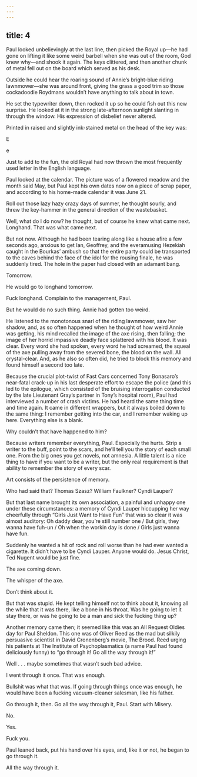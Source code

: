 ```yaml
---
---
---
```

title: 4
---




Paul looked unbelievingly at the last line, then picked the Royal up—he had gone on lifting it like some weird barbell when she was out of the room, God knew why—and shook it again. The keys clittered, and then another chunk of metal fell out on the board which served as his desk.

Outside he could hear the roaring sound of Annie’s bright-blue riding lawnmower—she was around front, giving the grass a good trim so those cockadoodie Roydmans wouldn’t have anything to talk about in town.

He set the typewriter down, then rocked it up so he could fish out this new surprise. He looked at it in the strong late-afternoon sunlight slanting in through the window. His expression of disbelief never altered.

Printed in raised and slightly ink-stained metal on the head of the key was:

E

e

Just to add to the fun, the old Royal had now thrown the most frequently used letter in the English language.

Paul looked at the calendar. The picture was of a flowered meadow and the month said May, but Paul kept his own dates now on a piece of scrap paper, and according to his home-made calendar it was June 21.

Roll out those lazy hazy crazy days of summer, he thought sourly, and threw the key-hammer in the general direction of the wastebasket.

Well, what do I do now? he thought, but of course he knew what came next. Longhand. That was what came next.

But not now. Although he had been tearing along like a house afire a few seconds ago, anxious to get Ian, Geoffrey, and the everamusing Hezekiah caught in the Bourkas’ ambush so that the entire party could be transported to the caves behind the face of the idol for the rousing finale, he was suddenly tired. The hole in the paper had closed with an adamant bang.

Tomorrow.

He would go to longhand tomorrow.

Fuck longhand. Complain to the management, Paul.

But he would do no such thing. Annie had gotten too weird.

He listened to the monotonous snarl of the riding lawnmower, saw her shadow, and, as so often happened when he thought of how weird Annie was getting, his mind recalled the image of the axe rising, then falling; the image of her horrid impassive deadly face splattered with his blood. It was clear. Every word she had spoken, every word he had screamed, the squeal of the axe pulling away from the severed bone, the blood on the wall. All crystal-clear. And, as he also so often did, he tried to block this memory and found himself a second too late.

Because the crucial plot-twist of Fast Cars concerned Tony Bonasaro’s near-fatal crack-up in his last desperate effort to escape the police (and this led to the epilogue, which consisted of the bruising interrogation conducted by the late Lieutenant Gray’s partner in Tony’s hospital room), Paul had interviewed a number of crash victims. He had heard the same thing time and time again. It came in different wrappers, but it always boiled down to the same thing: I remember getting into the car, and I remember waking up here. Everything else is a blank.

Why couldn’t that have happened to him?

Because writers remember everything, Paul. Especially the hurts. Strip a writer to the buff, point to the scars, and he’ll tell you the story of each small one. From the big ones you get novels, not amnesia. A little talent is a nice thing to have if you want to be a writer, but the only real requirement is that ability to remember the story of every scar.

Art consists of the persistence of memory.

Who had said that? Thomas Szasz? William Faulkner? Cyndi Lauper?

But that last name brought its own association, a painful and unhappy one under these circumstances: a memory of Cyndi Lauper hiccupping her way cheerfully through “Girls Just Want to Have Fun” that was so clear it was almost auditory: Oh daddy dear, you’re still number one / But girls, they wanna have fuh-un / Oh when the workin day is done / Girls just wanna have fun.

Suddenly he wanted a hit of rock and roll worse than he had ever wanted a cigarette. It didn’t have to be Cyndi Lauper. Anyone would do. Jesus Christ, Ted Nugent would be just fine.

The axe coming down.

The whisper of the axe.

Don’t think about it.

But that was stupid. He kept telling himself not to think about it, knowing all the while that it was there, like a bone in his throat. Was he going to let it stay there, or was he going to be a man and sick the fucking thing up?

Another memory came then; it seemed like this was an All Request Oldies day for Paul Sheldon. This one was of Oliver Reed as the mad but silkily persuasive scientist in David Cronenberg’s movie, The Brood. Reed urging his patients at The Institute of Psychoplasmatics (a name Paul had found deliciously funny) to “go through it! Go all the way through it!”

Well . . . maybe sometimes that wasn’t such bad advice.

I went through it once. That was enough.

Bullshit was what that was. If going through things once was enough, he would have been a fucking vacuum-cleaner salesman, like his father.

Go through it, then. Go all the way through it, Paul. Start with Misery.

No.

Yes.

Fuck you.

Paul leaned back, put his hand over his eyes, and, like it or not, he began to go through it.

All the way through it.